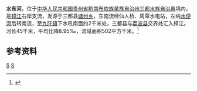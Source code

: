 {{Infobox River
  | river_name      = 水东河
  | image_name      = Map of Shuidong River Drainage Area.png
  | image_size      = 280px
  | caption         = 水东河流域图
  | origin          = [[贵州省|贵州省]][[三都水族自治县|三都水族自治县]][[塘州乡|塘州乡]]
  | mouth           = 贵州省三都水族自治县[[九阡镇|九阡镇]]下水吼南[[樟江|樟江]]
  | basin_countries = 贵州省三都县
  | length          = 45 km
  | elevation       = 
  | mouth_elevation = 
  | discharge       = 
  | watershed       = 502 km<sup>2</sup>
}}
'''水东河'''，位于[[中华人民共和国|中华人民共和国]][[贵州省|贵州省]][[黔南布依族苗族自治州|黔南布依族苗族自治州]][[三都水族自治县|三都水族自治县]]境内，是[[樟江|樟江]]右岸支流，发源于三都县[[塘州乡|塘州乡]]，东南流经仙人桥、周覃水电站，左纳[[水便河|水便河]]后转南流，至[[九阡镇|九阡镇]]下水吼南面约2千米处，三都县与[[荔波县|荔波县]]交界处汇入樟江。河长45千米，平均比降8.95‰，流域面积502平方千米。<ref name="中国河湖大典">{{cite book zh|author=《[[中国河湖大典|中国河湖大典]]》编纂委员会|title=《中国河湖大典·珠江卷》|format=M|edition=1|location=北京|publisher=中国水利水电出版社|date=2013年1月|pages=111页|isbn=978-7-5170-0561-2}}</ref>

==参考资料==
{{reflist}}

[[Category:柳江水系|S]]
[[Category:贵州河流|S]]